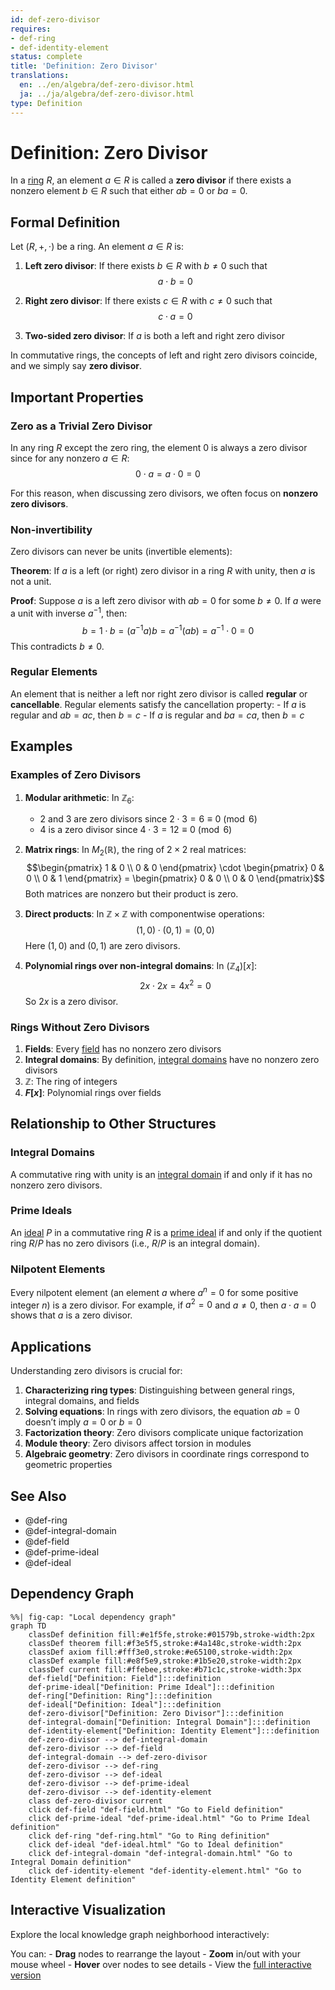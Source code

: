 ```yaml
---
id: def-zero-divisor
requires:
- def-ring
- def-identity-element
status: complete
title: 'Definition: Zero Divisor'
translations:
  en: ../en/algebra/def-zero-divisor.html
  ja: ../ja/algebra/def-zero-divisor.html
type: Definition
---
```


# Definition: Zero Divisor {#def-zero-divisor}

In a [ring](def-ring.qmd) $R$, an element $a \in R$ is called a **zero divisor** if there exists a nonzero element $b \in R$ such that either $ab = 0$ or $ba = 0$.

## Formal Definition

Let $(R, +, \cdot)$ be a ring. An element $a \in R$ is:

1. **Left zero divisor**: If there exists $b \in R$ with $b \neq 0$ such that
   $$a \cdot b = 0$$

2. **Right zero divisor**: If there exists $c \in R$ with $c \neq 0$ such that
   $$c \cdot a = 0$$

3. **Two-sided zero divisor**: If $a$ is both a left and right zero divisor

In commutative rings, the concepts of left and right zero divisors coincide, and we simply say **zero divisor**.

## Important Properties

### Zero as a Trivial Zero Divisor

In any ring $R$ except the zero ring, the element $0$ is always a zero divisor since for any nonzero $a \in R$:
$$0 \cdot a = a \cdot 0 = 0$$

For this reason, when discussing zero divisors, we often focus on **nonzero zero divisors**.

### Non-invertibility

Zero divisors can never be units (invertible elements):

**Theorem**: If $a$ is a left (or right) zero divisor in a ring $R$ with unity, then $a$ is not a unit.

**Proof**: Suppose $a$ is a left zero divisor with $ab = 0$ for some $b \neq 0$. If $a$ were a unit with inverse $a^{-1}$, then:
$$b = 1 \cdot b = (a^{-1}a)b = a^{-1}(ab) = a^{-1} \cdot 0 = 0$$
This contradicts $b \neq 0$.

### Regular Elements

An element that is neither a left nor right zero divisor is called **regular** or **cancellable**. Regular elements satisfy the cancellation property:
- If $a$ is regular and $ab = ac$, then $b = c$
- If $a$ is regular and $ba = ca$, then $b = c$

## Examples

### Examples of Zero Divisors

1. **Modular arithmetic**: In $\mathbb{Z}_6$:
   - $2$ and $3$ are zero divisors since $2 \cdot 3 = 6 \equiv 0 \pmod{6}$
   - $4$ is a zero divisor since $4 \cdot 3 = 12 \equiv 0 \pmod{6}$

2. **Matrix rings**: In $M_2(\mathbb{R})$, the ring of $2 \times 2$ real matrices:
   $$\begin{pmatrix} 1 & 0 \\ 0 & 0 \end{pmatrix} \cdot \begin{pmatrix} 0 & 0 \\ 0 & 1 \end{pmatrix} = \begin{pmatrix} 0 & 0 \\ 0 & 0 \end{pmatrix}$$
   Both matrices are nonzero but their product is zero.

3. **Direct products**: In $\mathbb{Z} \times \mathbb{Z}$ with componentwise operations:
   $$(1, 0) \cdot (0, 1) = (0, 0)$$
   Here $(1, 0)$ and $(0, 1)$ are zero divisors.

4. **Polynomial rings over non-integral domains**: In $(\mathbb{Z}_4)[x]$:
   $$2x \cdot 2x = 4x^2 = 0$$
   So $2x$ is a zero divisor.

### Rings Without Zero Divisors

1. **Fields**: Every [field](def-field.qmd) has no nonzero zero divisors
2. **Integral domains**: By definition, [integral domains](def-integral-domain.qmd) have no nonzero zero divisors
3. **$\mathbb{Z}$**: The ring of integers
4. **$F[x]$**: Polynomial rings over fields

## Relationship to Other Structures

### Integral Domains

A commutative ring with unity is an [integral domain](def-integral-domain.qmd) if and only if it has no nonzero zero divisors.

### Prime Ideals

An [ideal](def-ideal.qmd) $P$ in a commutative ring $R$ is a [prime ideal](def-prime-ideal.qmd) if and only if the quotient ring $R/P$ has no zero divisors (i.e., $R/P$ is an integral domain).

### Nilpotent Elements

Every nilpotent element (an element $a$ where $a^n = 0$ for some positive integer $n$) is a zero divisor. For example, if $a^2 = 0$ and $a \neq 0$, then $a \cdot a = 0$ shows that $a$ is a zero divisor.

## Applications

Understanding zero divisors is crucial for:

1. **Characterizing ring types**: Distinguishing between general rings, integral domains, and fields
2. **Solving equations**: In rings with zero divisors, the equation $ab = 0$ doesn't imply $a = 0$ or $b = 0$
3. **Factorization theory**: Zero divisors complicate unique factorization
4. **Module theory**: Zero divisors affect torsion in modules
5. **Algebraic geometry**: Zero divisors in coordinate rings correspond to geometric properties

## See Also

- @def-ring
- @def-integral-domain
- @def-field
- @def-prime-ideal
- @def-ideal

## Dependency Graph

```mermaid
%%| fig-cap: "Local dependency graph"
graph TD
    classDef definition fill:#e1f5fe,stroke:#01579b,stroke-width:2px
    classDef theorem fill:#f3e5f5,stroke:#4a148c,stroke-width:2px
    classDef axiom fill:#fff3e0,stroke:#e65100,stroke-width:2px
    classDef example fill:#e8f5e9,stroke:#1b5e20,stroke-width:2px
    classDef current fill:#ffebee,stroke:#b71c1c,stroke-width:3px
    def-field["Definition: Field"]:::definition
    def-prime-ideal["Definition: Prime Ideal"]:::definition
    def-ring["Definition: Ring"]:::definition
    def-ideal["Definition: Ideal"]:::definition
    def-zero-divisor["Definition: Zero Divisor"]:::definition
    def-integral-domain["Definition: Integral Domain"]:::definition
    def-identity-element["Definition: Identity Element"]:::definition
    def-zero-divisor --> def-integral-domain
    def-zero-divisor --> def-field
    def-integral-domain --> def-zero-divisor
    def-zero-divisor --> def-ring
    def-zero-divisor --> def-ideal
    def-zero-divisor --> def-prime-ideal
    def-zero-divisor --> def-identity-element
    class def-zero-divisor current
    click def-field "def-field.html" "Go to Field definition"
    click def-prime-ideal "def-prime-ideal.html" "Go to Prime Ideal definition"
    click def-ring "def-ring.html" "Go to Ring definition"
    click def-ideal "def-ideal.html" "Go to Ideal definition"
    click def-integral-domain "def-integral-domain.html" "Go to Integral Domain definition"
    click def-identity-element "def-identity-element.html" "Go to Identity Element definition"
```

## Interactive Visualization

Explore the local knowledge graph neighborhood interactively:

::: {.graph-viz data-id="def-zero-divisor" data-width="700" data-height="500"}
:::

You can:
- **Drag** nodes to rearrange the layout
- **Zoom** in/out with your mouse wheel
- **Hover** over nodes to see details
- View the [full interactive version](../../output/interactive/def-zero-divisor.html){target="_blank"}
